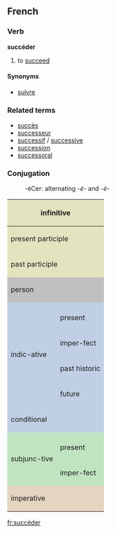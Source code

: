 ==French==
===Verb===
'''succéder'''

# to [[succeed]]

====Synonyms====
*[[suivre]]

===Related terms===
*[[succès]]
*[[successeur]]
*[[successif]] / [[successive]]
*[[succession]]
*[[successoral]]

===Conjugation===
:-éCer: alternating ''-é-'' and ''-è-''
<center>
{| style="background:#F0F0F0"

|-
! colspan="3" style="background:#e2e4c0" | infinitive
| colspan="5" | succéder

|-
! colspan="3" style="background:#e2e4c0" | present participle
| colspan="5" | succédant

|-
! colspan="3" style="background:#e2e4c0" | past participle
| colspan="5" | [[succédé]]

|-
! colspan="2" rowspan="2" style="background:#C0C0C0" | person
! colspan="3" style="background:#C0C0C0" | singular
! colspan="3" style="background:#C0C0C0" | plural

|-
! style="background:#C0C0C0;width:12.5%" | first
! style="background:#C0C0C0;width:12.5%" | second
! style="background:#C0C0C0;width:12.5%" | third
! style="background:#C0C0C0;width:12.5%" | first
! style="background:#C0C0C0;width:12.5%" | second
! style="background:#C0C0C0;width:12.5%" | third

|-
! style="background:#c0cfe4" rowspan="5" | indic-ative
! style="background:#c0cfe4" | 
! style="background:#c0cfe4" | je
! style="background:#c0cfe4" | tu
! style="background:#c0cfe4" | il
! style="background:#c0cfe4" | nous
! style="background:#c0cfe4" | vous
! style="background:#c0cfe4" | ils

|-
! style="height:3em;background:#c0cfe4" | present
| succède
| succèdes
| succède
| succédons
| succédez
| succèdent

|-
! style="height:3em;background:#c0cfe4" | imper-fect
| succédais
| succédais
| succédait
| succédions
| succédiez
| succédaient

|-
! style="height:3em;background:#c0cfe4" | past historic
| succédai
| succédas
| succéda
| succédâmes
| succédâtes
| succédèrent

|-
! style="height:3em;background:#c0cfe4" | future
| succéderai
| succéderas
| succédera
| succéderons
| succéderez
| succéderont

|-
! style="height:3em;background:#c0cfe4" colspan="2" | conditional
| succéderais
| succéderais
| succéderait
| succéderions
| succéderiez
| succéderaient

|-
! style="background:#c0e4c0" rowspan="3" | subjunc-tive
! style="background:#c0e4c0" | 
! style="background:#c0e4c0" | que je
! style="background:#c0e4c0" | que tu
! style="background:#c0e4c0" | qu'il
! style="background:#c0e4c0" | que nous
! style="background:#c0e4c0" | que vous
! style="background:#c0e4c0" | qu'ils

|-
! style="height:3em;background:#c0e4c0" | present
| succède
| succèdes
| succède
| succédions
| succédiez
| succèdent

|-
! style="height:3em;background:#c0e4c0" | imper-fect
| succédasse
| succédasses
| succédât
| succé-dassions
| succé-dassiez
| succé-dassent

|-
! colspan="2" rowspan="2" style="height:3em;background:#e4d4c0" | imperative
! style="background:#e4d4c0" | -
! style="background:#e4d4c0" | tu
! style="background:#e4d4c0" | -
! style="background:#e4d4c0" | nous
! style="background:#e4d4c0" | vous
! style="background:#e4d4c0" | -

|-
|
| succède
| 
| succédons
| succédez
| 

|}
</center>

[[fr:succéder]]